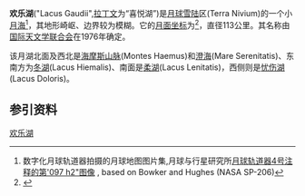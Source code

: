 {{Infobox Lunar mare
|name=欢乐湖
|image=[[Image:Lacus-gaudii-clem1.jpg|250px]]
|caption=克莱门汀号飞船拍摄的图像，居中为欢乐湖、右上是[[澄海|澄海]]的一部分、下方中左为[[柔湖|柔湖]]，它的右侧是[[冬湖|冬湖]]
|latitude=16.2
|N_or_S=N
|longitude=12.6
|E_or_W=E
|diameter=113 km
|eponym=欢乐湖
}}

'''欢乐湖'''("Lacus Gaudii",[[拉丁文|拉丁文]]为“喜悦湖”)是[[月球|月球]][[雪陆|雪陆]]区(Terra Nivium)的一个小[[月海|月海]]<ref>数字化月球轨道器拍摄的月球地图图片集,月球与行星研究所[http://www.lpi.usra.edu/resources/lunar_orbiter/images/aimg/iv_097_h2.jpg 月球轨道器4号注释的第'097 h2"图像] {{Wayback|url=http://www.lpi.usra.edu/resources/lunar_orbiter/images/aimg/iv_097_h2.jpg |date=20131004221914 }}, based on Bowker and Hughes (NASA SP-206)</ref>，其地形崎岖、边界较为模糊。它的[[月面坐标|月面坐标]]为{{Coord|16.2|N|12.6|E|globe:Moon}}<ref name="IAU_data">{{cite web |url=http://planetarynames.wr.usgs.gov/Feature/3208 |title=Gazetteer of Planetary Nomenclature |publisher=International Astronomical Union (IAU) Working Group for Planetary System Nomenclature (WGPSN) |accessdate=2010-08-09 |archiveurl=https://www.webcitation.org/67RdxoUdd?url=http://planetarynames.wr.usgs.gov/Feature/3208 |archivedate=2012-05-05 |deadurl=yes }}</ref>，直径113公里。其名称由[[国际天文学联合会|国际天文学联合会]]在1976年确定。

该月湖北面及西北是[[海玛斯山脉|海摩斯山脉]](Montes Haemus)和[[澄海|澄海]](Mare Serenitatis)、东南方为[[冬湖|冬湖]](Lacus Hiemalis)、南面是[[柔湖|柔湖]](Lacus Lenitatis)，西侧则是[[悲湖|忧伤湖]](Lacus Doloris)。

==参引资料==
{{reflist}}

{{Lunar maria}}

[[Category:月海|欢乐湖]]


{{Moon-stub}}